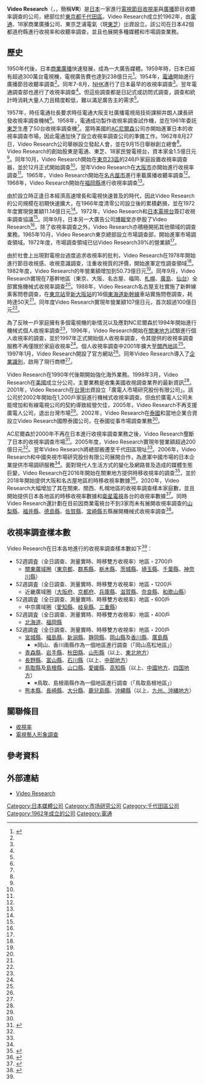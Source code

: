 {{Infobox company
| name = 株式會社Video Reasearch
| name_en = Video Research Ltd.
| logo = Video Research logo.svg
| logo_size = 
| logo_caption = 
| image = 
| image_size = 
| image_caption = 
| type = [[股份公司|股份公司]]
| trading_name = Video Reasearch
| native_name = 株式会社ビデオリサーチ
| native_name_lang = ja
| traded_as = 
| local_code_name = JP
| local_code = 5010001055153
| abbreviated_name = 
| foundation = 1962年9月20日
| location = {{JPN}} 〒102-0075<br />[[東京都|東京都]][[千代田區|千代田區]]三番町6番地17<ref name="gaiyo">{{cite web|url=https://www.videor.co.jp/company/about.html|script-title=ja:会社概要|accessdate=2020-08-29|publisher={{lang|ja|ビデオリサーチ}}|language=ja|deadurl=no|archive-date=2020-08-08|archive-url=https://web.archive.org/web/20200808023035/https://www.videor.co.jp/company/about.html}}</ref>
| zip_code = 
| telephone_no = +81 86-252-3211
| founder = 
| key_people = 代表取締役[[總經理|社長]]：望月渡
| industry = 媒體研究、市場調查等
| products = 
| assets = 319億9,800萬[[日圓|日圓]]<br />（2020年3月底止）<ref name="kessan">{{cite web|url=https://catr.jp/settlements/3ad03/161854|script-title=ja:株式会社ビデオリサーチ 第58期決算公告|accessdate=2020-08-29|publisher={{lang|ja|官報決算データベース}}|language=ja|deadurl=no|archive-date=2020-07-02|archive-url=https://web.archive.org/web/20200702190325/https://catr.jp/settlements/3ad03/161854}}</ref>
| equity = 246億500萬[[日圓|日圓]]<br />（2020年3月底止）<ref name="kessan" />
| capital = 2億2,050萬[[日圓|日圓]]
| revenue = 
| operating_income = 
| net_income = 8億1,700萬[[日圓|日圓]]<br />（2020年3月底止）<ref name="kessan" />
| market_value = 
| num_employees = 448人（2020年4月）
| P/E ratio = 
| earnings per share = 
| Net asset value = 
| accounting_period = 每年3月31日
| major_shareholder = [[電通|電通集團]] 34.2%
| subsid = {{lang|ja|株式会社ビデオリサーチコムハウス}}<br />{{lang|ja|株式会社ビデオリサーチインタラクティブ}}<br />Delta Values<br />every sync
| homepage = {{url|http://www.videor.co.jp/}}
| footnotes = 
| width = 325px
}}
'''Video Research'''（{{lang-ja|株式会社ビデオリサーチ}}，{{lang-en|Video Research Ltd.}}，簡稱'''VR'''）是[[日本|日本]]一家進行[[電視節目|電視節目]][[收視率|收視率]]與[[廣播|廣播]]節目收聽率調查的公司，總部位於[[東京都|東京都]][[千代田區|千代田區]]。Video Research成立於1962年，由[[電通|電通]]、18家商業廣播公司、東京芝浦電氣（現[[東芝|東芝]]）出資設立。該公司在日本42個都道府縣進行收視率和收聽率調查，並且也展開多種媒體和市場調查業務。

== 歷史 ==
1950年代後，日本[[商業廣播|商業廣播]]快速發展，成為一大廣告媒體。1959年時，日本已經有超過300萬台電視機，電視廣告費也達到238億日元<ref name="shashi50">{{cite book |author={{lang|ja|ビデオリサーチ}}|script-title=ja:『ビデオリサーチ50年史 : 1962～2012』 |year=2013 |publisher={{lang|ja|ビデオリサーチ}} |location=東京都 |isbn=}}{{NCID|BB17454400}}{{ja}}</ref>{{rp|21}}。1954年，[[電通|電通]]開始進行廣播節目收聽率調查<ref name="shashi50" />{{rp|22}}。同年7-8月，[[NHK|NHK]]進行了日本最早的收視率調查<ref name="shashi50" />{{rp|22}}。翌年電通調查部也進行了收視率調查<ref name="shashi50" />{{rp|22}}。但這些調查都是日記式或訪問式調查，調查和統計時消耗大量人力且精度較低，難以滿足廣告主的需求<ref name="shashi50" />{{rp|23}}。

1957年，時任電通社長{{link-ja|吉田秀雄|吉田秀雄}}要求時任電通大阪支社廣播電視局技術課柳井朗人課長研發收視率調查機械<ref name="shashi50" />{{rp|25}}。1958年，電通成功製作收視率調查試作機，並在1961年委託[[東芝|東芝]]生產了50台收視率調查機<ref name="shashi50" />{{rp|26}}。當時美國的[[AC尼爾森|AC尼爾森]]公司亦開始進軍日本的收視率調查市場，因此電通加快了設立收視率調查公司的準備工作。1962年8月27日，Video Research公司舉辦設立發起人會，並在9月15日舉辦創立總會<ref name="shashi50" />{{rp|27}}。Video Research的創始股東是電通、東芝、18家民營電視台，資本家金1.5億日元<ref name="shashi50" />{{rp|27}}。同年10月，Video Research開始在[[東京23區|東京23區]]的246戶家庭設置收視率調查器，並於12月正式開始調查<ref name="shashi50" />{{rp|29}}。翌年Video Research在[[大阪市|大阪市]]亦開始進行收視率調查<ref name="shashi50" />{{rp|37}}。1965年，Video Research開始在[[名古屋市|名古屋市]]進行車載廣播收聽率調查<ref name="shashi50" />{{rp|38}}。1968年，Video Research開始在[[福岡縣|福岡縣]]進行收視率調查<ref name="shashi50" />{{rp|38}}。

由於設立時正逢日本經濟高速增長和電視快速普及的時代，因此Video Research的公司規模在初期快速擴大，在1966年度清零公司設立後的累積虧損，並在1972年度實現營業額11.14億日元<ref name="shashi50" />{{rp|29}}。1972年，Video Research和[[日本電視台|日本電視台]]簽訂收視率調查協議<ref name="shashi50" />{{rp|29}}。同年9月，日本另一大廣告公司[[博報堂|博報堂]]亦參股了Video Research<ref name="shashi50" />{{rp|31}}。除了收視率調查之外，Video Research亦積極開拓其他領域的調查業務。1965年10月，Video Research東京總部設立市場調查部，開始進軍市場調查領域。1972年度，市場調查領域已佔Video Research39%的營業額<ref name="shashi50" />{{rp|40}}。

由於社會上出現對電視台過度追求收視率的批判，Video Research在1978年開始進行節目收視感、收視意識調查，注重收視質的評價，開始進軍定性調查領域<ref name="shashi50" />{{rp|46-47}}。1982年度，Video Research的年營業額增加到50.73億日元<ref name="shashi50" />{{rp|45}}。同年9月，Video Research實現在7基幹地區（東京、大阪、名古屋、福岡、[[札幌市|札幌]]、[[廣島市|廣島]]、[[仙台市|仙台]]）全部實施機械式收視率調查<ref name="shashi50" />{{rp|50}}。1988年，Video Research名古屋支社實施了新幹線乘客問卷調查，在[[東京站|東京站]]至[[新大阪站|新大阪站]]的16個[[東海道新幹線|東海道新幹線]]車站實施問卷調查，耗時達50天<ref name="shashi50" />{{rp|67}}。同年度Video Research實現年營業額107億日元，首次超過100億日元<ref name="shashi50" />{{rp|61}}。

為了反映一戶家庭擁有多個電視機的新情況以及應對NC尼爾森於1994年開始進行機械式個人收視率調查<ref name="shashi50" />{{rp|86}}，1996年，Video Research開始在[[關東地方|關東地方]]試驗進行個人收視率的調查，並於1997年正式開始個人收視率調查，令其提供的收視率調查服務不再僅限於家庭收視率<ref name="shashi50" />{{rp|88-89}}。個人收視率調查中2001年擴大至[[近畿地方|關西地區]]<ref name="shashi50" />{{rp|89}}。1997年1月，Video Research開設了官方網站<ref name="shashi50" />{{rp|79}}。同年Video Research導入了[[企業識別|企業識別]]，啟用了現行商標<ref name="shashi50" />{{rp|79-81}}。

Video Research在1990年代後期開始強化海外業務。1998年3月，Video Research在[[美國|美國]]成立分公司，主要業務是收集美國收視調查業界的最新資訊<ref name="shashi50" />{{rp|95}}。2001年，Video Research在[[台灣|台灣]]出資設立「廣電人市場研究股份有限公司」。該公司於2002年開始在1,200戶家庭進行機械式收視率調查。但由於廣電人公司未能增加和有線電視公司的契約導致經營欠佳，2005年，Video Research不再支援廣電人公司，退出台灣市場<ref name="shashi50" />{{rp|96}}。2002年，Video Research在[[泰國|泰國]]和當地企業合資設立Video Research國際泰國公司，在泰國從事市場調查業務<ref name="shashi50" />{{rp|96-97}}。

AC尼爾森於2000年不再在日本進行收視率調查業務之後，Video Research壟斷了日本的收視率調查市場<ref>{{cite news |author={{lang|ja|日本経済新聞}} |last= |first= |date=2000-03-23 |title={{lang|ja|ニールセン 月末で撤退 テレビ視聴率調査}} |url= |newspaper={{lang|ja|日本経済新聞}} |location=東京都 |access-date= }}</ref>。2005年度，Video Research實現年營業額超過200億日元<ref name="shashi50" />{{rp|101}}。翌年Video Research將總部搬遷至千代田區現址<ref name="shashi50" />{{rp|102}}。2006年，Video Research和中國央視市場研究股份有限公司展開合作，為進軍中國市場的日本企業提供市場調研服務<ref name="shashi50" />{{rp|103}}。面對現代人生活方式的變化及網路普及造成的媒體生態巨變，Video Research在2016年開始在關東地方提供時移收視率的調查<ref>{{cite web|url=https://www.videor.co.jp/press/2016/160826.html|script-title=ja:関東地区テレビ視聴率調査の仕様変更について～ サンプル拡張とタイムシフト測定 ～|accessdate=2020-08-29|publisher={{lang|ja|ビデオリサーチ}}|language=ja|deadurl=no|archive-date=2019-06-09|archive-url=https://web.archive.org/web/20190609100807/https://www.videor.co.jp/press/2016/160826.html}}</ref>，並於2018年開始提供大阪和名古屋地區的時移收視率數據<ref>{{cite web|url=https://hochi.news/articles/20180227-OHT1T50042.html|script-title=ja:「タイムシフト視聴」関西・名古屋両地区でも測定開始へ　ビデオリサーチ社発表|accessdate=2020-08-29|publisher={{lang|ja|スポーツ報知}}|language=ja|deadurl=no|archive-date=2020-08-29|archive-url=https://web.archive.org/web/20200829075326/https://hochi.news/articles/20180227-OHT1T50042.html}}</ref>。2020年，Video Research大幅增加了其在關東、關西、札幌地區的收視率調查樣本家庭數，並且開始提供日本各地區的時移收視率數據和[[日本的衛星廣播|衛星電視]]各台的收視率數據<ref name="rating">{{cite web|url=https://www.videor.co.jp/press/2020/200206.html|script-title=ja:視聴率調査、変わります～2020年3月30日より大幅リニューアル～|accessdate=2020-08-29|publisher={{lang|ja|ビデオリサーチ}}|language=ja|deadurl=no|archive-date=2020-05-31|archive-url=https://web.archive.org/web/20200531045700/https://www.videor.co.jp/press/2020/200206.html}}</ref>。同時Video Research還計劃在目前因商業電視台不到3家而未有展開收視率調查的[[山梨縣|山梨縣]]、[[福井縣|福井縣]]、[[德島縣|德島縣]]、[[佐賀縣|佐賀縣]]、[[宮崎縣|宮崎縣]]五縣展開機械式收視率調查<ref>{{cite web|url=https://www.nikkei.com/article/DGXMZO55370270X00C20A2000000/|script-title=ja:ビデオリサーチ、視聴率調査を全国で統一|accessdate=2020-08-29|publisher={{lang|ja|日本経済新聞}}|language=ja|deadurl=no|archive-date=2020-02-20|archive-url=https://web.archive.org/web/20200220234613/https://www.nikkei.com/article/DGXMZO55370270X00C20A2000000/}}</ref>。

== 收視率調查樣本數 ==
Video Research在日本各地進行的收視率調查樣本數如下<ref name="rating" />：
*52週調査（全日調查、測量實時、時移雙方收視率）地區・2700戶
**[[廣域廣播|關東廣域圈]]（[[東京都|東京都]]、[[群馬縣|群馬縣]]、[[栃木縣|栃木縣]]、[[茨城縣|茨城縣]]、[[埼玉縣|埼玉縣]]、[[千葉縣|千葉縣]]、[[神奈川縣|神奈川縣]]）
*52週調査（全日調查、測量實時、時移雙方收視率）地區・1200戶
**近畿廣域圈（[[大阪府|大阪府]]、[[京都府|京都府]]、[[兵庫縣|兵庫縣]]、[[滋賀縣|滋賀縣]]、[[奈良縣|奈良縣]]、[[和歌山縣|和歌山縣]]）
*52週調査（全日調查、測量實時、時移雙方收視率）地區・600戶
**中京廣域圈（[[愛知縣|愛知縣]]、[[岐阜縣|岐阜縣]]、[[三重縣|三重縣]]）
*52週調査（全日調查、測量實時、時移雙方收視率）地區・400戶
**[[北海道|北海道]]、[[福岡縣|福岡縣]]
*52週調査（全日調查、測量實時、時移雙方收視率）地區・200戶
**[[宮城縣|宮城縣]]、[[福島縣|福島縣]]、[[新潟縣|新潟縣]]、[[静岡縣|静岡縣]]、[[岡山縣|岡山縣]]及[[香川縣|香川縣]]、[[廣島縣|廣島縣]]
***※岡山、香川兩縣作為一個地區進行調查（「岡山高松地區」）
**[[青森縣|青森縣]]、[[岩手縣|岩手縣]]、[[秋田縣|秋田縣]]、[[山形縣|山形縣]]（以上、[[東北地方|東北地方]]）
**[[長野縣|長野縣]]、[[富山縣|富山縣]]、[[石川縣|石川縣]]（以上、[[中部地方|中部地方]]）
**[[鳥取縣|鳥取縣]]及[[島根縣|島根縣]]、[[山口縣|山口縣]]、[[愛媛縣|愛媛縣]]、[[高知縣|高知縣]]（以上、[[中國地方|中國地方]]、[[四国地方|四国地方]]）
***※鳥取、島根兩縣作為一個地區進行調查（「鳥取島根地區」）
**[[熊本縣|熊本縣]]、[[長崎縣|長崎縣]]、[[大分縣|大分縣]]、[[鹿兒島縣|鹿兒島縣]]、[[沖繩縣|沖繩縣]]（以上、[[九州_(日本)|九州、沖縄地方]]）

== 關聯條目 ==
* [[收視率|收視率]]
* [[電視藝人形象調查|電視藝人形象調查]]

== 參考資料 ==
{{reflist}}

== 外部連結 ==
* [http://www.videor.co.jp/ Video Research] {{Wayback|url=http://www.videor.co.jp/ |date=20220512013206 }}

[[Category:日本媒體公司|Category:日本媒體公司]]
[[Category:市场研究公司|Category:市场研究公司]]
[[Category:千代田區公司|Category:千代田區公司]]
[[Category:1962年成立的公司|Category:1962年成立的公司]]
[[Category:電通|Category:電通]]